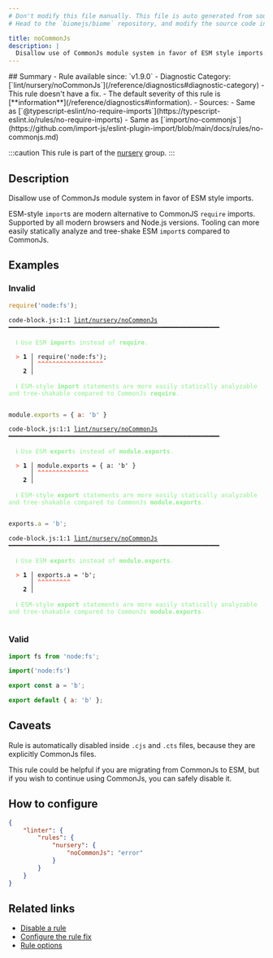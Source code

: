 ```yaml
---
# Don't modify this file manually. This file is auto generated from source, and you will lose your changes next time the website is built.
# Head to the `biomejs/biome` repository, and modify the source code in there.

title: noCommonJs
description: |
  Disallow use of CommonJs module system in favor of ESM style imports.
---
```


<Tabs>
<TabItem label="JavaScript (and super languages)" icon="seti:javascript">
## Summary
- Rule available since: `v1.9.0`
- Diagnostic Category: [`lint/nursery/noCommonJs`](/reference/diagnostics#diagnostic-category)
- This rule doesn't have a fix.
- The default severity of this rule is [**information**](/reference/diagnostics#information).
- Sources: 
  - Same as [`@typescript-eslint/no-require-imports`](https://typescript-eslint.io/rules/no-require-imports)
  - Same as [`import/no-commonjs`](https://github.com/import-js/eslint-plugin-import/blob/main/docs/rules/no-commonjs.md)

:::caution
This rule is part of the [nursery](/linter/rules/#nursery) group.
:::
## Description
Disallow use of CommonJs module system in favor of ESM style imports.

ESM-style `import`s are modern alternative to CommonJS `require` imports. Supported by all modern browsers and Node.js versions.
Tooling can more easily statically analyze and tree-shake ESM `import`s compared to CommonJs.

## Examples

### Invalid

```js
require('node:fs');
```

<pre class="language-text"><code class="language-text">code-block.js:1:1 <a href="https://biomejs.dev/linter/rules/no-common-js">lint/nursery/noCommonJs</a> ━━━━━━━━━━━━━━━━━━━━━━━━━━━━━━━━━━━━━━━━━━━━━━━━━━━━━━━━━━<br /><br />  <strong><span style="color: lightgreen;">ℹ</span></strong> <span style="color: lightgreen;">Use ESM </span><span style="color: lightgreen;"><strong>import</strong></span><span style="color: lightgreen;">s instead of </span><span style="color: lightgreen;"><strong>require</strong></span><span style="color: lightgreen;">.</span><br />  <br />  <strong><span style="color: Tomato;">&gt;</span></strong> <strong>1 │ </strong>require('node:fs');<br />   <strong>   │ </strong><strong><span style="color: Tomato;">^</span></strong><strong><span style="color: Tomato;">^</span></strong><strong><span style="color: Tomato;">^</span></strong><strong><span style="color: Tomato;">^</span></strong><strong><span style="color: Tomato;">^</span></strong><strong><span style="color: Tomato;">^</span></strong><strong><span style="color: Tomato;">^</span></strong><strong><span style="color: Tomato;">^</span></strong><strong><span style="color: Tomato;">^</span></strong><strong><span style="color: Tomato;">^</span></strong><strong><span style="color: Tomato;">^</span></strong><strong><span style="color: Tomato;">^</span></strong><strong><span style="color: Tomato;">^</span></strong><strong><span style="color: Tomato;">^</span></strong><strong><span style="color: Tomato;">^</span></strong><strong><span style="color: Tomato;">^</span></strong><strong><span style="color: Tomato;">^</span></strong><strong><span style="color: Tomato;">^</span></strong><br />    <strong>2 │ </strong><br />  <br />  <strong><span style="color: lightgreen;">ℹ</span></strong> <span style="color: lightgreen;">ESM-style </span><span style="color: lightgreen;"><strong>import</strong></span><span style="color: lightgreen;"> statements are more easily statically analyzable and tree-shakable compared to CommonJs </span><span style="color: lightgreen;"><strong>require</strong></span><span style="color: lightgreen;">.</span><br />  <br /></code></pre>

```js
module.exports = { a: 'b' }
```

<pre class="language-text"><code class="language-text">code-block.js:1:1 <a href="https://biomejs.dev/linter/rules/no-common-js">lint/nursery/noCommonJs</a> ━━━━━━━━━━━━━━━━━━━━━━━━━━━━━━━━━━━━━━━━━━━━━━━━━━━━━━━━━━<br /><br />  <strong><span style="color: lightgreen;">ℹ</span></strong> <span style="color: lightgreen;">Use ESM </span><span style="color: lightgreen;"><strong>export</strong></span><span style="color: lightgreen;">s instead of </span><span style="color: lightgreen;"><strong>module.exports</strong></span><span style="color: lightgreen;">.</span><br />  <br />  <strong><span style="color: Tomato;">&gt;</span></strong> <strong>1 │ </strong>module.exports = &#123; a: 'b' &#125;<br />   <strong>   │ </strong><strong><span style="color: Tomato;">^</span></strong><strong><span style="color: Tomato;">^</span></strong><strong><span style="color: Tomato;">^</span></strong><strong><span style="color: Tomato;">^</span></strong><strong><span style="color: Tomato;">^</span></strong><strong><span style="color: Tomato;">^</span></strong><strong><span style="color: Tomato;">^</span></strong><strong><span style="color: Tomato;">^</span></strong><strong><span style="color: Tomato;">^</span></strong><strong><span style="color: Tomato;">^</span></strong><strong><span style="color: Tomato;">^</span></strong><strong><span style="color: Tomato;">^</span></strong><strong><span style="color: Tomato;">^</span></strong><strong><span style="color: Tomato;">^</span></strong><br />    <strong>2 │ </strong><br />  <br />  <strong><span style="color: lightgreen;">ℹ</span></strong> <span style="color: lightgreen;">ESM-style </span><span style="color: lightgreen;"><strong>export</strong></span><span style="color: lightgreen;"> statements are more easily statically analyzable and tree-shakable compared to CommonJs </span><span style="color: lightgreen;"><strong>module.exports</strong></span><span style="color: lightgreen;">.</span><br />  <br /></code></pre>

```js
exports.a = 'b';
```

<pre class="language-text"><code class="language-text">code-block.js:1:1 <a href="https://biomejs.dev/linter/rules/no-common-js">lint/nursery/noCommonJs</a> ━━━━━━━━━━━━━━━━━━━━━━━━━━━━━━━━━━━━━━━━━━━━━━━━━━━━━━━━━━<br /><br />  <strong><span style="color: lightgreen;">ℹ</span></strong> <span style="color: lightgreen;">Use ESM </span><span style="color: lightgreen;"><strong>export</strong></span><span style="color: lightgreen;">s instead of </span><span style="color: lightgreen;"><strong>module.exports</strong></span><span style="color: lightgreen;">.</span><br />  <br />  <strong><span style="color: Tomato;">&gt;</span></strong> <strong>1 │ </strong>exports.a = 'b';<br />   <strong>   │ </strong><strong><span style="color: Tomato;">^</span></strong><strong><span style="color: Tomato;">^</span></strong><strong><span style="color: Tomato;">^</span></strong><strong><span style="color: Tomato;">^</span></strong><strong><span style="color: Tomato;">^</span></strong><strong><span style="color: Tomato;">^</span></strong><strong><span style="color: Tomato;">^</span></strong><strong><span style="color: Tomato;">^</span></strong><strong><span style="color: Tomato;">^</span></strong><br />    <strong>2 │ </strong><br />  <br />  <strong><span style="color: lightgreen;">ℹ</span></strong> <span style="color: lightgreen;">ESM-style </span><span style="color: lightgreen;"><strong>export</strong></span><span style="color: lightgreen;"> statements are more easily statically analyzable and tree-shakable compared to CommonJs </span><span style="color: lightgreen;"><strong>module.exports</strong></span><span style="color: lightgreen;">.</span><br />  <br /></code></pre>

### Valid

```js
import fs from 'node:fs';
```

```js
import('node:fs')
```

```js
export const a = 'b';
```

```js
export default { a: 'b' };
```

## Caveats

Rule is automatically disabled inside `.cjs` and `.cts` files, because they are explicitly CommonJs files.

This rule could be helpful if you are migrating from CommonJs to ESM,
but if you wish to continue using CommonJs, you can safely disable it.

## How to configure
```json title="biome.json"
{
	"linter": {
		"rules": {
			"nursery": {
				"noCommonJs": "error"
			}
		}
	}
}

```
## Related links

- [Disable a rule](/linter/#disable-a-lint-rule)
- [Configure the rule fix](/linter#configure-the-rule-fix)
- [Rule options](/linter/#rule-options)

</TabItem>
</Tabs>

